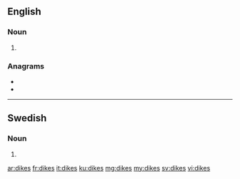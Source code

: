 ==English==

===Noun===
{{head|en|noun plural form}}

# {{plural of|dike|lang=en}}

===Anagrams===
* {{l|en|siked}}
* {{l|en|skied}}

----

==Swedish==

===Noun===
{{head|sv|noun form}}

# {{sv-noun-form-indef-gen|dike}}

[[ar:dikes]]
[[fr:dikes]]
[[it:dikes]]
[[ku:dikes]]
[[mg:dikes]]
[[my:dikes]]
[[sv:dikes]]
[[vi:dikes]]